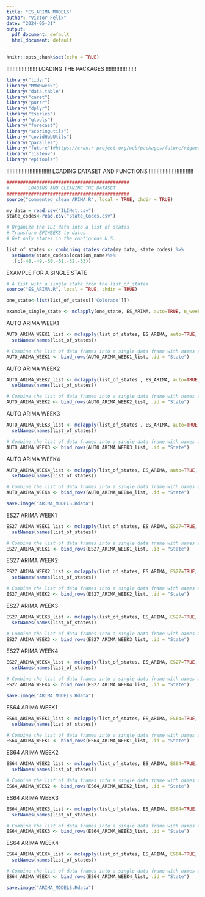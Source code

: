 ```yaml
---
title: "ES_ARIMA MODELS"
author: "Victor Felix"
date: "2024-05-31"
output:
  pdf_document: default
  html_document: default
---
```


```r
knitr::opts_chunk$set(echo = TRUE)
```
!!!!!!!!!!!!!!!!!!!!
LOADING THE PACKAGES
!!!!!!!!!!!!!!!!!!!!
```r
library("tidyr")
library("MMWRweek")
library("data.table")
library("caret")
library("purrr")
library("dplyr")
library("tseries")
library("gtools")
library("forecast")
library("scoringutils")
library("covidHubUtils")
library("parallel")
library("future")#https://cran.r-project.org/web/packages/future/vignettes/future-4-issues.html
library("listenv")
library("epitools")
```
!!!!!!!!!!!!!!!!!!!!!!!!!!!!!
LOADING DATASET AND FUNCTIONS 
!!!!!!!!!!!!!!!!!!!!!!!!!!!!!
```r
#############################################
#       LOADING AND CLEANING THE DATASET      
#############################################
source("commented_clean_ARIMA.R", local = TRUE, chdir = TRUE)

my_data = read.csv("ILINet.csv")
state_codes<-read.csv("State_Codes.csv")

# Organize the ILI data into a list of states 
# Transform EPIWEEKS to dates 
# Get only states in the contiguous U.S.

list_of_states <- combining_states_data(my_data, state_codes) %>%
  setNames(state_codes$location_name)%>%
  .[c(-48,-49,-50,-51,-52,-53)]

```

EXAMPLE FOR A SINGLE STATE

```r
# A list with a single state from the list_of_states
source("ES_ARIMA.R", local = TRUE, chdir = TRUE)

one_state<-list(list_of_states[['Colorado']])

example_single_state <- mclapply(one_state, ES_ARIMA, auto=TRUE, n_weeks_ahead=1, mc.cores=4)

```

AUTO ARIMA WEEK1

```r
AUTO_ARIMA_WEEK1_list <- mclapply(list_of_states, ES_ARIMA, auto=TRUE, n_weeks_ahead=1, mc.cores=4)%>%
  setNames(names(list_of_states))

# Combine the list of data frames into a single data frame with names as a column
AUTO_ARIMA_WEEK1 <- bind_rows(AUTO_ARIMA_WEEK1_list, .id = "State")
```

AUTO ARIMA WEEK2

```r

AUTO_ARIMA_WEEK2_list <- mclapply(list_of_states , ES_ARIMA, auto=TRUE, n_weeks_ahead=2, mc.cores=4)%>%
  setNames(names(list_of_states))

# Combine the list of data frames into a single data frame with names as a column
AUTO_ARIMA_WEEK2 <- bind_rows(AUTO_ARIMA_WEEK2_list, .id = "State")

```

AUTO ARIMA WEEK3

```r

AUTO_ARIMA_WEEK3_list <- mclapply(list_of_states , ES_ARIMA, auto=TRUE, n_weeks_ahead=3, mc.cores=4)%>%
  setNames(names(list_of_states))

# Combine the list of data frames into a single data frame with names as a column
AUTO_ARIMA_WEEK3 <- bind_rows(AUTO_ARIMA_WEEK3_list, .id = "State")

```

AUTO ARIMA WEEK4

```r

AUTO_ARIMA_WEEK4_list <- mclapply(list_of_states, ES_ARIMA, auto=TRUE, n_weeks_ahead=4 ,mc.cores=4)%>%
  setNames(names(list_of_states))

# Combine the list of data frames into a single data frame with names as a column
AUTO_ARIMA_WEEK4 <- bind_rows(AUTO_ARIMA_WEEK4_list, .id = "State")

```

```r
save.image("ARIMA_MODELS.Rdata")
```

ES27 ARIMA WEEK1

```r

ES27_ARIMA_WEEK1_list <- mclapply(list_of_states, ES_ARIMA, ES27=TRUE, n_weeks_ahead=1, mc.cores=4)%>%
  setNames(names(list_of_states))

# Combine the list of data frames into a single data frame with names as a column
ES27_ARIMA_WEEK1 <- bind_rows(ES27_ARIMA_WEEK1_list, .id = "State")

```

ES27 ARIMA WEEK2

```r

ES27_ARIMA_WEEK2_list <- mclapply(list_of_states, ES_ARIMA, ES27=TRUE, n_weeks_ahead=2, mc.cores=4)%>%
  setNames(names(list_of_states))

# Combine the list of data frames into a single data frame with names as a column
ES27_ARIMA_WEEK2 <- bind_rows(ES27_ARIMA_WEEK2_list, .id = "State")

```

ES27 ARIMA WEEK3

```r

ES27_ARIMA_WEEK3_list <- mclapply(list_of_states, ES_ARIMA, ES27=TRUE, n_weeks_ahead=3, mc.cores=4)%>%
  setNames(names(list_of_states))

# Combine the list of data frames into a single data frame with names as a column
ES27_ARIMA_WEEK3 <- bind_rows(ES27_ARIMA_WEEK3_list, .id = "State")

```

ES27 ARIMA WEEK4

```r

ES27_ARIMA_WEEK4_list <- mclapply(list_of_states, ES_ARIMA, ES27=TRUE, n_weeks_ahead=4 ,mc.cores=4)%>%
  setNames(names(list_of_states))

# Combine the list of data frames into a single data frame with names as a column
ES27_ARIMA_WEEK4 <- bind_rows(ES27_ARIMA_WEEK4_list, .id = "State")

```

```r
save.image("ARIMA_MODELS.Rdata")
```

ES64 ARIMA WEEK1

```r

ES64_ARIMA_WEEK1_list <- mclapply(list_of_states, ES_ARIMA, ES64=TRUE, n_weeks_ahead=1, mc.cores=4)%>%
  setNames(names(list_of_states))

# Combine the list of data frames into a single data frame with names as a column
ES64_ARIMA_WEEK1 <- bind_rows(ES64_ARIMA_WEEK1_list, .id = "State")

```

ES64 ARIMA WEEK2

```r

ES64_ARIMA_WEEK2_list <- mclapply(list_of_states, ES_ARIMA, ES64=TRUE, n_weeks_ahead=2, mc.cores=4)%>%
  setNames(names(list_of_states))

# Combine the list of data frames into a single data frame with names as a column
ES64_ARIMA_WEEK2 <- bind_rows(ES64_ARIMA_WEEK2_list, .id = "State")

```

ES64 ARIMA WEEK3

```r

ES64_ARIMA_WEEK3_list <- mclapply(list_of_states, ES_ARIMA, ES64=TRUE, n_weeks_ahead=3, mc.cores=4)%>%
  setNames(names(list_of_states))

# Combine the list of data frames into a single data frame with names as a column
ES64_ARIMA_WEEK3 <- bind_rows(ES64_ARIMA_WEEK3_list, .id = "State")

```

ES64 ARIMA WEEK4

```r

ES64_ARIMA_WEEK4_list <- mclapply(list_of_states, ES_ARIMA, ES64=TRUE, n_weeks_ahead=4 ,mc.cores=4)%>%
  setNames(names(list_of_states))

# Combine the list of data frames into a single data frame with names as a column
ES64_ARIMA_WEEK4 <- bind_rows(ES64_ARIMA_WEEK4_list, .id = "State")

```

```r
save.image("ARIMA_MODELS.Rdata")
```
